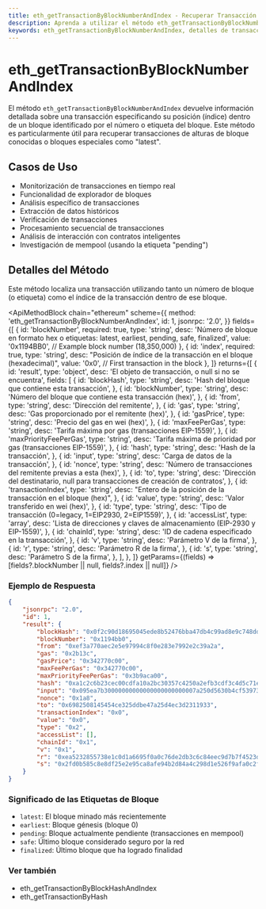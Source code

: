 ```yaml
---
title: eth_getTransactionByBlockNumberAndIndex - Recuperar Transacción por Número de Bloque e Índice | Métodos de API de Ethereum
description: Aprenda a utilizar el método eth_getTransactionByBlockNumberAndIndex para obtener detalles de transacciones utilizando un número de bloque y posición de índice en la blockchain de Ethereum.
keywords: eth_getTransactionByBlockNumberAndIndex, detalles de transacción, transacción ethereum, número de bloque, índice de transacción, consulta blockchain
---
```


# eth_getTransactionByBlockNumberAndIndex

El método `eth_getTransactionByBlockNumberAndIndex` devuelve información detallada sobre una transacción especificando su posición (índice) dentro de un bloque identificado por el número o etiqueta del bloque. Este método es particularmente útil para recuperar transacciones de alturas de bloque conocidas o bloques especiales como "latest".

## Casos de Uso

- Monitorización de transacciones en tiempo real
- Funcionalidad de explorador de bloques
- Análisis específico de transacciones
- Extracción de datos históricos
- Verificación de transacciones
- Procesamiento secuencial de transacciones
- Análisis de interacción con contratos inteligentes
- Investigación de mempool (usando la etiqueta "pending")

## Detalles del Método

Este método localiza una transacción utilizando tanto un número de bloque (o etiqueta) como el índice de la transacción dentro de ese bloque.

<ApiMethodBlock
	chain="ethereum"
	scheme={{
		method: 'eth_getTransactionByBlockNumberAndIndex',
		id: 1,
		jsonrpc: '2.0',
	}}
	fields={[
		{
			id: 'blockNumber',
			required: true,
			type: 'string',
			desc: 'Número de bloque en formato hex o etiquetas: latest, earliest, pending, safe, finalized',
			value: '0x1194BB0', // Example block number (18,350,000)
		},
		{
			id: 'index',
			required: true,
			type: 'string',
			desc: "Posición de índice de la transacción en el bloque (hexadecimal)",
			value: '0x0', // First transaction in the block
		},
	]}
	returns={[
		{
			id: 'result',
			type: 'object',
			desc: 'El objeto de transacción, o null si no se encuentra',
			fields: [
				{
					id: 'blockHash',
					type: 'string',
					desc: 'Hash del bloque que contiene esta transacción',
				},
				{
					id: 'blockNumber',
					type: 'string',
					desc: 'Número del bloque que contiene esta transacción (hex)',
				},
				{
					id: 'from',
					type: 'string',
					desc: 'Dirección del remitente',
				},
				{
					id: 'gas',
					type: 'string',
					desc: 'Gas proporcionado por el remitente (hex)',
				},
				{
					id: 'gasPrice',
					type: 'string',
					desc: 'Precio del gas en wei (hex)',
				},
				{
					id: 'maxFeePerGas',
					type: 'string',
					desc: 'Tarifa máxima por gas (transacciones EIP-1559)',
				},
				{
					id: 'maxPriorityFeePerGas',
					type: 'string',
					desc: 'Tarifa máxima de prioridad por gas (transacciones EIP-1559)',
				},
				{
					id: 'hash',
					type: 'string',
					desc: 'Hash de la transacción',
				},
				{
					id: 'input',
					type: 'string',
					desc: 'Carga de datos de la transacción',
				},
				{
					id: 'nonce',
					type: 'string',
					desc: 'Número de transacciones del remitente previas a esta (hex)',
				},
				{
					id: 'to',
					type: 'string',
					desc: 'Dirección del destinatario, null para transacciones de creación de contratos',
				},
				{
					id: 'transactionIndex',
					type: 'string',
					desc: "Entero de la posición de la transacción en el bloque (hex)",
				},
				{
					id: 'value',
					type: 'string',
					desc: 'Valor transferido en wei (hex)',
				},
				{
					id: 'type',
					type: 'string',
					desc: 'Tipo de transacción (0=legacy, 1=EIP2930, 2=EIP1559)',
				},
				{
					id: 'accessList',
					type: 'array',
					desc: 'Lista de direcciones y claves de almacenamiento (EIP-2930 y EIP-1559)',
				},
				{
					id: 'chainId',
					type: 'string',
					desc: 'ID de cadena especificado en la transacción',
				},
				{
					id: 'v',
					type: 'string',
					desc: 'Parámetro V de la firma',
				},
				{
					id: 'r',
					type: 'string',
					desc: 'Parámetro R de la firma',
				},
				{
					id: 's',
					type: 'string',
					desc: 'Parámetro S de la firma',
				},
			],
		},
	]}
	getParams={(fields) => [fields?.blockNumber || null, fields?.index || null]}
/>

### Ejemplo de Respuesta

```json
{
	"jsonrpc": "2.0",
	"id": 1,
	"result": {
		"blockHash": "0x0f2c90d18695045ede8b52476bba47db4c99ad8e9c748dd64147dcb698e88d5f",
		"blockNumber": "0x1194bb0",
		"from": "0xef3a770aec2e5e97994c8f0e283e7992e2c39a2a",
		"gas": "0x2b13c",
		"gasPrice": "0x342770c00",
		"maxFeePerGas": "0x342770c00",
		"maxPriorityFeePerGas": "0x3b9aca00",
		"hash": "0xa1c2c6b23cec00cdfa10a2bc30357c4250a2efb3cdf3c4d5c71e8b90ccb9071d",
		"input": "0x095ea7b30000000000000000000000007a250d5630b4cf539739df2c5dacb4c659f2488dffffffffffffffffffffffffffffffffffffffffffffffffffffffffffffffff",
		"nonce": "0x1a8",
		"to": "0x6982508145454ce325ddbe47a25d4ec3d2311933",
		"transactionIndex": "0x0",
		"value": "0x0",
		"type": "0x2",
		"accessList": [],
		"chainId": "0x1",
		"v": "0x1",
		"r": "0xea5232855738e1c0d1a6695f0a0c76de2db3c6c84eec9d7b7f4523d8dc0db1d5",
		"s": "0x2fd0b585c8e8df25e2e95ca8afe94b2d84a4c298d1e526f9afa0c2f1d492cd0d"
	}
}
```

### Significado de las Etiquetas de Bloque

- `latest`: El bloque minado más recientemente
- `earliest`: Bloque génesis (bloque 0)
- `pending`: Bloque actualmente pendiente (transacciones en mempool)
- `safe`: Último bloque considerado seguro por la red
- `finalized`: Último bloque que ha logrado finalidad

### Ver también

- <Link to="/docs/ethereum/core-methods/eth_getTransactionByBlockHashAndIndex">eth_getTransactionByBlockHashAndIndex</Link>
- <Link to="/docs/ethereum/core-methods/eth_getTransactionByHash">eth_getTransactionByHash</Link>
